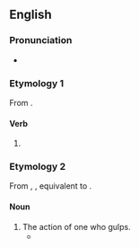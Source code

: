 ==English==

===Pronunciation===
* {{IPA|/ˈɡʌlpɪŋ/|lang=en}}

===Etymology 1===
From {{af|en|gulp|-ing}}.

====Verb====
{{head|en|verb form}}

# {{present participle of|gulp|lang=en|nocat=1}}

===Etymology 2===
From {{inh|en|enm|gulpinge}}, {{m|enm|golping}}, equivalent to {{af|en|gulp|-ing}}.

====Noun====
{{en-noun}}

# The action of one who gulps.
#* {{quote-text|lang=en|year=2002|author=Melvin Jules Bukiet|title=Stories of an imaginary childhood|page=35|passage=Distracted by the munchings and '''gulpings''' that punctuated my father's theology, I lost my place in his dialogue.}}